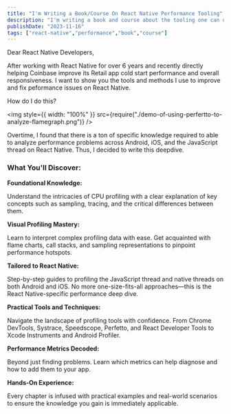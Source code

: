 ```yaml
---
title: "I'm Writing a Book/Course On React Native Performance Tooling"
description: "I'm writing a book and course about the tooling one can use to idenfity performance bottlenecks on React Native."
publishDate: "2023-11-16"
tags: ["react-native","performance","book","course"]
---
```


Dear React Native Developers,

After working with React Native for over 6 years and recently directly helping
Coinbase improve its Retail app cold start performance and overall
responsiveness. I want to show you the tools and methods I use to improve and
fix peformance issues on React Native.

How do I do this?

<img
  style={{ width: "100%" }}
  src={require("./demo-of-using-perfertto-to-analyze-flamegraph.png")}
/>

Overtime, I found that there is a ton of
specific knowledge required to able to analyze performance problems across
Android, iOS, and the JavaScript thread on React Native. Thus, I decided to
write this deepdive.

### What You'll Discover:

**Foundational Knowledge:**

Understand the intricacies of CPU profiling with a clear explanation of key concepts such as sampling, tracing, and the critical differences between them.

**Visual Profiling Mastery:**

Learn to interpret complex profiling data with ease. Get acquainted with flame charts, call stacks, and sampling representations to pinpoint performance hotspots.

**Tailored to React Native:**

Step-by-step guides to profiling the JavaScript thread and native threads on both Android and iOS. No more one-size-fits-all approaches—this is the React Native-specific performance deep dive.

**Practical Tools and Techniques:**

Navigate the landscape of profiling tools with confidence. From Chrome DevTools, Systrace, Speedscope, Perfetto, and React Developer Tools to Xcode Instruments and Android
Profiler.

**Performance Metrics Decoded:**

Beyond just finding problems. Learn which metrics can help diagnose and how to
add them to your app.

**Hands-On Experience:**

Every chapter is infused with practical examples and real-world scenarios to ensure the knowledge you gain is immediately applicable.

<ReactNativePerformanceInterestForm />
